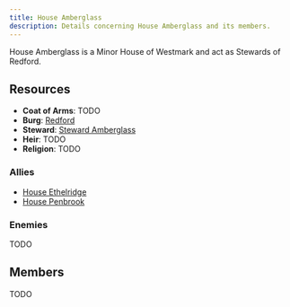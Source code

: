 ```yaml
---
title: House Amberglass
description: Details concerning House Amberglass and its members.
---
```


House Amberglass is a Minor House of Westmark and act as Stewards of Redford.

## Resources
- **Coat of Arms**: TODO
- **Burg**: [Redford](/burgs/redford)
- **Steward**: [Steward Amberglass](/stewards/steward-amberglass)
- **Heir**: TODO
- **Religion**: TODO

### Allies
- [House Ethelridge](/great-houses/house-ethelridge)
- [House Penbrook](/minor-houses/house-penbrook)

### Enemies
TODO

## Members
TODO